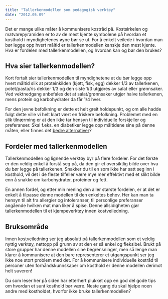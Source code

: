```yaml
---
title: "Tallerkenmodellen som pedagogisk verktøy"
date: "2012.05.09"
---
```


Det er mange ulike måter å kommunisere kostråd på. Kostsirkelen og matvarepyramiden er to av de mest kjente symbolene på hvordan et kosthold i myndighetenes øyne bør se ut. For å enkelt veilede i hvordan man bør legge opp hvert måltid er tallerkenmodellen kanskje den mest kjente. Hva er fordelen med tallerkenmodellen, og hvordan kan og bør den brukes?

## Hva sier tallerkenmodellen?

Kort fortalt sier tallerkenmodellen til myndighetene at du bør legge opp hvert måltid slik at proteinkilden (kjøtt, fisk, egg) dekker 1/3 av tallerkenen, potet/pasta/ris dekker 1/3 og den siste 1/3 utgjøres av salat eller grønnsaker. Ved vektnedgang anbefales det at salat/grønnsaker utgjør halve tallerkenen, mens protein og karbohydrater da får 1/4 hver.

For den jevne befolkning er dette et helt greit holdepunkt, og om alle hadde fulgt dette ville vi helt klart vært en friskere befolkning. Problemet med en slik tilnærming er at den ikke tar hensyn til individuelle forskjeller og preferanser. Skal f.eks. en diabetiker legge opp måltidene sine på denne måten, eller finnes det [bedre alternativer](brokenlink/hvordan-bor-en-diabetiker-spise/ "Hvordan bør en diabetiker spise?")?

## Fordeler med tallerkenmodellen

Tallerkenmodellen og lignende verktøy byr på flere fordeler. For det første er den veldig enkel å forstå seg på, da den gir et oversiktlig bilde over hva du bør legge på tallerkenen. Snakker du til en som ikke har satt seg inn i kosthold, vil det i de fleste tilfeller være mye mer effektivt med et slikt bilde enn å snakke om karbohydrater, proteiner og fett.

En annen fordel, og etter min mening den aller største fordelen, er at det er enkelt å tilpasse denne modellen til den enkeltes behov. Her kan man ta hensyn til alt fra allergier og intoleranser, til personlige preferanser angående hvilken mat man liker å spise. Denne allsidigheten gjør tallerkenmodellen til et kjempeverktøy innen kostveiledning.

## Bruksområde

Innen kostveiledning ser jeg absolutt på tallerkenmodellen som et veldig nyttig verktøy, nettopp på grunn av at den er så enkel og fleksibel. Brukt på store grupper har denne modellen sine begrensninger, men så lenge man klarer å kommunisere at den bare representerer et utgangspunkt ser jeg ikke noe stort problem med det. For å kommunisere individuelle kostråd til personer uten forhåndskunnskaper om kosthold er denne modellen derimot helt suveren!

Du som leser her på siden har etterhert plukket opp en god del gode tips om hvordan et sunt kosthold bør være. Neste gang du skal hjelpe noen andre med kostholdet, hvorfor ikke bruke tallerkenmodellen?
